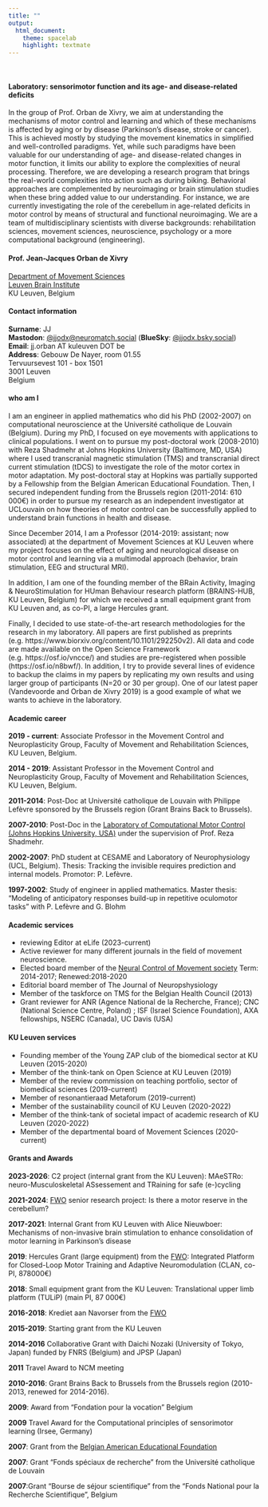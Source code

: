 ```yaml
---
title: ""
output:
  html_document:
    theme: spacelab
    highlight: textmate 
---
```

<br>

#### Laboratory: sensorimotor function and its age- and disease-related deficits

In the group of Prof. Orban de Xivry, we aim at understanding the mechanisms of motor control and learning and which of these mechanisms is affected by aging or by disease (Parkinson’s disease, stroke or cancer).  This is achieved mostly by studying the movement kinematics in simplified and well-controlled paradigms. Yet, while such paradigms have been valuable for our understanding of age- and disease-related changes in motor function, it limits our ability to explore the complexities of neural processing. Therefore, we are developing a research program that brings the real-world complexities into action such as during biking. Behavioral approaches are complemented by neuroimaging or brain stimulation studies when these bring added value to our understanding. For instance, we are currently investigating the role of the cerebellum in age-related deficits in motor control by means of structural and functional neuroimaging. We are a team of multidisciplinary scientists with diverse backgrounds: rehabilitation sciences, movement sciences, neuroscience, psychology or a more computational background (engineering).
<br>

#### Prof. Jean-Jacques Orban de Xivry

[Department of Movement Sciences](https://gbiomed.kuleuven.be/english/research/50000737)<br>
[Leuven Brain Institute](https://gbiomed.kuleuven.be/english/LBI)<br>
KU Leuven, Belgium
<br>

#### Contact information

__Surname__: JJ
<br>
__Mastodon__: [@jjodx@neuromatch.social](https://neuromatch.social/@jjodx)  (__BlueSky__: [@jjodx.bsky.social](https://bsky.app/profile/jjodx.bsky.social))
<br>
__Email__: jj.orban AT kuleuven DOT be
<br>
__Address__:
Gebouw De Nayer, room 01.55<br>
Tervuursevest 101 - box 1501<br>
3001 Leuven<br>
Belgium<br>

#### who am I

<p> I am an engineer in applied mathematics who did his PhD (2002-2007) on computational neuroscience at the Université catholique de Louvain (Belgium). During my PhD, I focused on eye movements with applications to clinical populations. I went on to pursue my post-doctoral work (2008-2010) with Reza Shadmehr at Johns Hopkins University (Baltimore, MD, USA) where I used transcranial magnetic stimulation (TMS) and transcranial direct current stimulation (tDCS) to investigate the role of the motor cortex in motor adaptation. My post-doctoral stay at Hopkins was partially supported by a Fellowship from the Belgian American Educational Foundation. Then, I secured independent funding from the Brussels region (2011-2014: 610 000€) in order to pursue my research as an independent investigator at UCLouvain on how theories of motor control can be successfully applied to understand brain functions in health and disease.</p>

<p> Since December 2014, I am a Professor (2014-2019: assistant; now associated) at the department of Movement Sciences at KU Leuven where my project focuses on the effect of aging and neurological disease on motor control and learning via a multimodal approach (behavior, brain stimulation, EEG and structural MRI).</p> 

<p> In addition, I am one of the founding member of the BRain Activity, Imaging & NeuroStimulation for HUman Behaviour research platform (BRAINS-HUB, KU Leuven, Belgium) for which we received a small equipment grant from KU Leuven and, as co-PI, a large Hercules grant. </p>

<p> Finally, I decided to use state-of-the-art research methodologies for the research in my laboratory. All papers are first published as preprints (e.g. https://www.biorxiv.org/content/10.1101/292250v2). All data and code are made available on the Open Science Framework (e.g. https://osf.io/vncce/) and studies are pre-registered when possible (https://osf.io/n8bwf/). In addition, I try to provide several lines of evidence to backup the claims in my papers by replicating my own results and using larger group of participants (N=20 or 30 per group). One of our latest paper (Vandevoorde and Orban de Xivry 2019) is a good example of what we wants to achieve in the laboratory. </p>


#### Academic career

<p> __2019 - current__: Associate Professor in the Movement Control and Neuroplasticity Group, Faculty of Movement and Rehabilitation Sciences, KU Leuven, Belgium.</p>

<p> __2014 - 2019__: Assistant Professor in the Movement Control and Neuroplasticity Group, Faculty of Movement and Rehabilitation Sciences, KU Leuven, Belgium.</p>
<p> __2011-2014__: Post-Doc at Université catholique de Louvain with Philippe Lefèvre sponsored by the Brussels region (Grant Brains Back to Brussels).</p>
<p> __2007-2010__: Post-Doc in the [Laboratory of Computational Motor Control (Johns Hopkins University, USA)](www.shadmehrlab.org) under the supervision of Prof. Reza Shadmehr.</p>
<p> __2002-2007__: PhD student at CESAME and Laboratory of Neurophysiology (UCL, Belgium). Thesis: Tracking the invisible requires prediction and internal models. Promotor: P. Lefèvre.</p>
<p> __1997-2002__: Study of engineer in applied mathematics. Master thesis: "Modeling of anticipatory responses build-up in repetitive oculomotor tasks" with P. Lefèvre and G. Blohm</p>

#### Academic services
- reviewing Editor at eLife (2023-current)
- Active reviewer for many different journals in the field of movement neuroscience.
- Elected board member of the [Neural Control of Movement society](www.ncm-society.org) Term: 2014-2017; Renewed:2018-2020<br>
- Editorial board member of The Journal of Neuropshysiology<br>
- Member of the taskforce on TMS for the Belgian Health Council (2013) <br>
- Grant reviewer for ANR (Agence National de la Recherche, France); CNC (National Science Centre, Poland) ; ISF (Israel Science Foundation), AXA fellowships, NSERC (Canada), UC Davis (USA)<br>

#### KU Leuven services

- Founding member of the Young ZAP club of the biomedical sector at KU Leuven (2015-2020)
- Member of the think-tank on Open Science at KU Leuven (2019)
- Member of the review commission on teaching portfolio, sector of biomedical sciences (2019-current)
- Member of resonantieraad Metaforum (2019-current)
- Member of the sustainability council of KU Leuven (2020-2022)
- Member of the think-tank of societal impact of academic research of KU Leuven (2020-2022)
- Member of the departmental board of Movement Sciences (2020-current) 

#### Grants and Awards
<p> __2023-2026__: C2 project (internal grant from the KU Leuven): MAeSTRo: neuro-Musculoskeletal ASsessement and TRaining for safe (e-)cycling </p>
<p> __2021-2024__: [FWO](www.fwo.be) senior research project: Is there a motor reserve in the cerebellum? </p>
<p> __2017-2021__: Internal Grant from KU Leuven with Alice Nieuwboer: Mechanisms of non-invasive brain stimulation to enhance consolidation of motor learning in Parkinson’s disease</p>
<p> __2019__: Hercules Grant (large equipment) from the [FWO](www.fwo.be): Integrated Platform for Closed-Loop Motor Training and Adaptive Neuromodulation (CLAN, co-PI, 878000€)</p>
<p> __2018__: Small equipment grant from the KU Leuven: Translational upper limb platform (TULiP) (main PI, 87 000€)</p>
<p> __2016-2018__: Krediet aan Navorser from the [FWO](www.fwo.be)</p>
<p> __2015-2019__: Starting grant from the KU Leuven</p>
<p> __2014-2016__ Collaborative Grant with Daichi Nozaki (University of Tokyo, Japan) funded by FNRS (Belgium) and JPSP (Japan)</p>
<p> __2011__ Travel Award to NCM meeting</p>
<p> __2010-2016__: Grant Brains Back to Brussels from the Brussels region (2010-2013, renewed for 2014-2016).</p>
<p> __2009__: Award from "Fondation pour la vocation" Belgium</p>
<p> __2009__ Travel Award for the Computational principles of sensorimotor learning (Irsee, Germany)</p>
<p> __2007__: Grant from the [Belgian American Educational Foundation](www.baef.be) </p>
<p> __2007__: Grant "Fonds spéciaux de recherche" from the Université catholique de Louvain </p>
<p> __2007__:Grant "Bourse de séjour scientifique" from the "Fonds National pour la Recherche Scientifique", Belgium</p>
    



